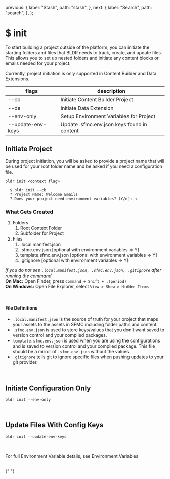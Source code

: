 
  previous: {
    label: "Stash",
    path: "stash",
  },
  next: {
    label: "Search",
    path: "search",
  },
};

# $ init

To start building a project outside of the platform, you can initiate the starting folders and files that BLDR needs to track, create, and update files. This allows you to set up nested folders and initiate any content blocks or emails needed for your project.

Currently, project initiation is only supported in Content Builder and Data Extensions.

| flags             | description                                 |
| ----------------- | ------------------------------------------- |
| --cb              | Initiate Content Builder Project            |
| --de              | Initiate Data Extension                     |
| --env-only        | Setup Environment Variables for Project     |
| --update-env-keys | Update .sfmc.env.json keys found in content |

## Initiate Project

During project initiation, you will be asked to provide a project name that will be used for your root folder name and be asked if you need a configuration file.

`bldr init <context flag>`

```
  $ bldr init --cb
  ? Project Name: Welcome Emails
  ? Does your project need environment variables? (Y/n): n
```

### What Gets Created

1. Folders
   1. Root Context Folder
   2. Subfolder for Project
2. Files
   1. .local.manifest.json
   2. .sfmc.env.json [optional with environment variables => Y]
   3. template.sfmc.env.json [optional with environment variables => Y]
   4. .gitignore [optional with environment variables => Y]


*If you do not see `.local.manifest.json, .sfmc.env.json, .gitignore` after running the command* <br />
**On Mac:** Open Finder, press `Command + Shift + .(period)` <br/>
**On Windows:** Open File Explorer, select `View > Show > Hidden Items`

<br />

#### File Definitions

- `.local.manifest.json` is the source of truth for your project that maps your assets to the assets in SFMC including folder paths and content.
- `.sfmc.env.json` is used to store keys/values that you don't want saved to version control and your compiled packages.
- `template.sfmc.env.json` is used when you are using the configurations and is saved to version control and your compiled package. This file should be a mirror of `.sfmc.env.json` without the values.
- `.gitignore` tells git to ignore specific files when pushing updates to your git provider.

<br />

## Initiate Configuration Only

`bldr init --env-only`

<br />

## Update Files With Config Keys

`bldr init --update-env-keys`

<br />

For full Environment Variable details, see <Link href="/documentation/sfmc/v1/environment-variables/"><a>Environment Variables</a></Link>

<br />{" "}


>

